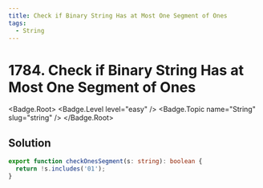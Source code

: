 ```yaml
---
title: Check if Binary String Has at Most One Segment of Ones
tags:
  - String
---
```


# 1784. Check if Binary String Has at Most One Segment of Ones

<Badge.Root>
  <Badge.Level level="easy" />
  <Badge.Topic name="String" slug="string" />
</Badge.Root>

## Solution

```typescript filename="solution.ts" copy
export function checkOnesSegment(s: string): boolean {
  return !s.includes('01');
}
```

<ProblemLink
  codingSite="leetcode"
  href="https://leetcode.com/problems/check-if-binary-string-has-at-most-one-segment-of-ones"
  title="Check if Binary String Has at Most One Segment of Ones"
/>

